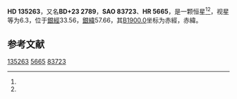 {{Starbox begin
| name = HD 135263
}}
{{Starbox observe
| epoch = [[J2000.0|J2000.0]]
| constell = {{星座名待查}}<ref name=SIMBAD>{{cite web
 | url=http://simbad.u-strasbg.fr/simbad/sim-id?Ident=HR+5665
 | title=Pulsating variable Star
 | publisher=Centre de Données astronomiques de Strasbourg
 | work=SIMBAD
 | accessdate=2012-07-13
 | archive-date=2020-02-03
 | archive-url=https://web.archive.org/web/20200203015147/http://simbad.u-strasbg.fr/simbad/sim-id?Ident=HR+5665
 }}</ref><ref name=DATA>{{cite web
 | url=http://vizier.u-strasbg.fr/viz-bin/VizieR-5?-out.add=.&-source=5050&-corr=PK=HR&-out.max=9999&HR=5665
 | title=VizieR Detailed Page
 | accessdate=2012-07-13
 | archive-date=2016-03-05
 | archive-url=https://web.archive.org/web/20160305001425/http://vizier.u-strasbg.fr/viz-bin/VizieR-5?-out.add=.&-source=5050&-corr=PK=HR&-out.max=9999&HR=5665
 | dead-url=no
 }}</ref>
| 星官 = 
| ra = {{RA|15|13|31.9}}<ref name=SIMBAD /><ref name=DATA />
| dec = {{DEC|+22|59|0}}<ref name=SIMBAD /><ref name=DATA />
| appmag_v = 6.3<ref name=SIMBAD /><ref name=DATA />
}}
{{Starbox character
| class = A2V<ref name=SIMBAD /><ref name=DATA />
| b-v = 0.06<ref name=SIMBAD /><ref name=DATA />
| u-b = 0.06<ref name=SIMBAD /><ref name=DATA />
| r-i = <ref name=SIMBAD /><ref name=DATA />
| variable = 
}}
{{Starbox astrometry
| radial_v = 0.06
| prop_mo_ra = -5
| parallax = 
| p_error = 
}}
{{Starbox catalog
| names =BD+23 2789，[[SAO星表|SAO]] 83723，[[HD星表|HD]] 135263，[[HR星表|HR]] 5665}}
{{Starbox reference |Simbad=HR+5665}}
{{Starbox end}}

'''HD 135263'''，又名'''BD+23 2789'''，'''SAO 83723'''、'''HR 5665'''，是一颗恒星<ref name=SIMBAD /><ref name=DATA />，视星等为6.3，位于[[銀道座標系|銀經]]33.56，[[銀道座標系|銀緯]]57.66，其[[B1900.0|B1900.0]]坐标为赤經{{RA|15|9|6.5}}，赤緯{{DEC|+23|57.66|16}}。

== 参考文献 ==
{{reflist}}

{{star-stub}}

[[Category:HD和HDE天體|135263]]
[[Category:HR天體|5665]]
[[Category:SAO天體|83723]]